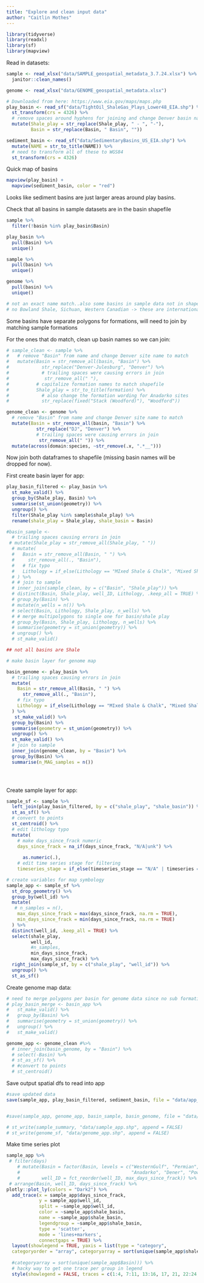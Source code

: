 ```yaml
---
title: "Explore and clean input data"
author: "Caitlin Mothes"
---
```


```r
library(tidyverse)
library(readxl)
library(sf)
library(mapview)
```

Read in datasets:

```r
sample <- read_xlsx("data/SAMPLE_geospatial_metadata_3.7.24.xlsx") %>% 
  janitor::clean_names()

genome <- read_xlsx("data/GENOME_geospatial_metadata.xlsx")

# Downloaded from here: https://www.eia.gov/maps/maps.php
play_basin <- read_sf("data/TightOil_ShaleGas_Plays_Lower48_EIA.shp") %>% 
  st_transform(crs = 4326) %>% 
  # remove spaces around hyphens for joining and change Denver basin name
  mutate(Shale_play = str_replace(Shale_play, " - ", "-"),
         Basin = str_replace(Basin, " Basin", ""))

sediment_basin <- read_sf("data/SedimentaryBasins_US_EIA.shp") %>% 
  mutate(NAME = str_to_title(NAME)) %>% 
  # need to transform all of these to WGS84
  st_transform(crs = 4326)

```

Quick map of basins

```r
mapview(play_basin) +
  mapview(sediment_basin, color = "red")
```

Looks like sediment basins are just larger areas around play basins.

Check that all basins in sample datasets are in the basin shapefile

```r
sample %>% 
  filter(!basin %in% play_basin$Basin)

play_basin %>% 
  pull(Basin) %>% 
  unique()

sample %>% 
  pull(basin) %>% 
  unique()

genome %>% 
  pull(basin) %>% 
  unique()

# not an exact name match..also some basins in sample data not in shapefile
# no Bowland Shale, Sichuan, Western Canadian -> these are international
```

Some basins have separate polygons for formations, will need to join by matching sample formations

For the ones that do match, clean up basin names so we can join:

```r
# sample_clean <- sample %>%
#   # remove "Basin" from name and change Denver site name to match
#   mutate(Basin = str_remove_all(basin, "Basin") %>% 
#            str_replace("Denver-Julesburg", "Denver") %>% 
#            # trailing spaces were causing errors in join
#             str_remove_all(" "),
#          # capitalize formation names to match shapefile
#          Shale_play = str_to_title(formation) %>% 
#            # also change the formation wording for Anadarko sites
#            str_replace(fixed("Stack (Woodford)"), "Woodford"))

genome_clean <- genome %>% 
  # remove "Basin" from name and change Denver site name to match
  mutate(Basin = str_remove_all(basin, "Basin") %>% 
           str_replace("DJ", "Denver") %>% 
           # trailing spaces were causing errors in join
            str_remove_all(" ")) %>% 
  mutate(across(domain:species, ~str_remove(.x, ".*__")))

```

Now join both dataframes to shapefile (missing basin names will be dropped for now).

First create basin layer for app:

```r

play_basin_filtered <- play_basin %>%
  st_make_valid() %>% 
  group_by(Shale_play, Basin) %>% 
  summarise(st_union(geometry)) %>% 
  ungroup() %>% 
  filter(Shale_play %in% sample$shale_play) %>% 
  rename(shale_play = Shale_play, shale_basin = Basin)

#basin_sample <- 
  # trailing spaces causing errors in join
 # mutate(Shale_play = str_remove_all(Shale_play, " "))
  # mutate(
  #   Basin = str_remove_all(Basin, " ") %>%
  #     str_remove_all(., "Basin"),
  #   # fix typo
  #   Lithology = if_else(Lithology == "MIxed Shale & Chalk", "Mixed Shale & Chalk", Lithology)
  # ) %>%
  # # join to sample
  # inner_join(sample_clean, by = c("Basin", "Shale_play")) %>%
  # distinct(Basin, Shale_play, well_ID, Lithology, .keep_all = TRUE) %>%
  # group_by(Basin) %>%
  # mutate(n_wells = n()) %>%
  # select(Basin, Lithology, Shale_play, n_wells) %>%
  # # merge multipolygons to single one for basin/shale play
  # group_by(Basin, Shale_play, Lithology, n_wells) %>%
  # summarise(geometry = st_union(geometry)) %>%
  # ungroup() %>%
  # st_make_valid()

## not all basins are Shale

# make basin layer for genome map

basin_genome <- play_basin %>%
  # trailing spaces causing errors in join
  mutate(
    Basin = str_remove_all(Basin, " ") %>%
      str_remove_all(., "Basin"),
    # fix typo
    Lithology = if_else(Lithology == "MIxed Shale & Chalk", "Mixed Shale & Chalk", Lithology)
  ) %>%
   st_make_valid() %>% 
  group_by(Basin) %>% 
  summarise(geometry = st_union(geometry)) %>% 
  ungroup() %>% 
  st_make_valid() %>% 
  # join to sample
  inner_join(genome_clean, by = "Basin") %>%
  group_by(Basin) %>% 
  summarise(n_MAG_samples = n())
  




```

Create sample layer for app:

```r
sample_sf <- sample %>%
  left_join(play_basin_filtered, by = c("shale_play", "shale_basin")) %>%
  st_as_sf() %>%
  # convert to points
  st_centroid() %>%
  # edit lithology typo
  mutate(
    # make days_since_frack numeric
    days_since_frack = na_if(days_since_frack, "N/A|unk") %>%
      
      as.numeric(.),
    # edit time series stage for filtering
    timeseries_stage = if_else(timeseries_stage == "N/A" | timeseries == "no", "none", timeseries_stage))

# create variables for map symbology
sample_app <- sample_sf %>%
  st_drop_geometry() %>%
  group_by(well_id) %>%
  mutate(
   # n_samples = n(),
    max_days_since_frack = max(days_since_frack, na.rm = TRUE),
    min_days_since_frack = min(days_since_frack, na.rm = TRUE)
  ) %>%
  distinct(well_id, .keep_all = TRUE) %>%
  select(shale_play,
         well_id, 
         #n_samples,
         min_days_since_frack, 
         max_days_since_frack) %>%
  right_join(sample_sf, by = c("shale_play", "well_id")) %>%
  ungroup() %>%
  st_as_sf()

```

Create genome map data:

```r
# need to merge polygons per basin for genome data since no sub formation info
# play_basin_merge <- basin_app %>% 
#   st_make_valid() %>% 
#   group_by(Basin) %>% 
#   summarise(geometry = st_union(geometry)) %>% 
#   ungroup() %>% 
#   st_make_valid()

genome_app <- genome_clean #%>% 
  # inner_join(basin_genome, by = "Basin") %>% 
  # select(-Basin) %>% 
  # st_as_sf() %>% 
  # #convert to points
  # st_centroid()
```

Save output spatial dfs to read into app

```r
#save updated data
save(sample_app, play_basin_filtered, sediment_basin, file = "data/app_data_Update.RData")


#save(sample_app, genome_app, basin_sample, basin_genome, file = "data/app_data.RData")

# st_write(sample_summary, "data/sample_app.shp", append = FALSE)
# st_write(genome_sf, "data/genome_app.shp", append = FALSE)
```

Make time series plot

```r
sample_app %>% 
 # filter(days)
    # mutate(Basin = factor(Basin, levels = c("WesternGulf", "Permian", "Appalachian", 
    #                                         "Anadarko", "Dener", "PowderRiver", "Michigan")),
    #        well_ID = fct_reorder(well_ID, max_days_since_frack)) %>%
 # arrange(Basin, well_ID, days_since_frack) %>% 
plotly::plot_ly(colors = "Dark2") %>% 
  add_trace(x = sample_app$days_since_frack,
            y = sample_app$well_id,
            split = ~sample_app$well_id,
            color = ~sample_app$shale_basin,
            name = ~sample_app$shale_basin,
            legendgroup = ~sample_app$shale_basin,
            type = 'scatter',
            mode = 'lines+markers',
            connectgaps = TRUE) %>% 
  layout(showlegend = TRUE, yaxis = list(type = "category",
  categoryorder = "array", categoryarray = sort(unique(sample_app$shale_basin)))) %>% 
         
  #categoryarray = sort(unique(sample_app$Basin))) %>% 
  # hacky way to get one trace per group in legend
  style(showlegend = FALSE, traces = c(1:4, 7:11, 13:16, 17, 21, 22:24, 26, 28))
  
```
